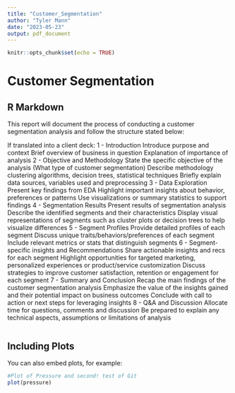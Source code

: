 ```yaml
---
title: "Customer_Segmentation"
author: "Tyler Mann"
date: "2023-05-23"
output: pdf_document
---
```


```r
knitr::opts_chunk$set(echo = TRUE)
```

# Customer Segmentation
## R Markdown

This report will document the process of conducting a customer segmentation analysis and follow the structure stated below:

If translated into a client deck:
1 - Introduction
  Introduce purpose and context
  Brief overview of business in question
  Explanation of importance of analysis
2 - Objective and Methodology
  State the specific objective of the analysis
  (What type of customer segmentation)
  Describe methodology
    clustering algorithms, decision trees, statistical techniques
  Briefly explain data sources, variables used and preprocessing
3 - Data Exploration
  Present key findings from EDA
  Highlight important insights about behavior, preferences or patterns
  Use visualizations or summary statistics to support findings
4 -  Segmentation Results
  Present results of segmentation analysis
  Describe the identified segments and their characteristics
  Display visual representations of segments such as cluster plots or decision trees to help visualize differences
5 - Segment Profiles
  Provide detailed profiles of each segment
  Discuss unique traits/behaviors/preferences of each segment
  Include relevant metrics or stats that distinguish segments
6 - Segment-specific insights and Recommendations
  Share actionable insights and recs for each segment
  Highlight opportunities for targeted marketing, personalized experiences or product/service customization
  Discuss strategies to improve customer satisfaction, retention or engagement for each segment
7 - Summary and Conclusion
  Recap the main findings of the customer segmentation analysis
  Emphasize the value of the insights gained and their potential impact on business outcomes
  Conclude with call to action or next steps for leveraging insights
8 - Q&A and Discussion
  Allocate time for questions, comments and discussion
  Be prepared to explain any technical aspects, assumptions or limitations of analysis
  


```r



```

## Including Plots

You can also embed plots, for example:

```r
#Plot of Pressure and second! test of Git
plot(pressure)
```


